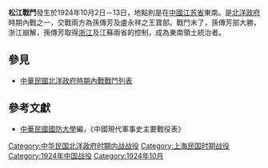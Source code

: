 {{vfd|那好吧|date=2022/06/27}}
{{Infobox Military Conflict|
campaign=|
image=|
caption=|
conflict=松江戰鬥|
date=1924年10月2日－13日|
place={{ROC|江苏省}}東南方|
result=浙軍潰敗，浙軍陳樂山、楊化昭避戰，浙總督盧永祥下野，浙軍重要成員何豐林及臧致平赴日本，孫傳芳取得中國東南多省領土|
combatant1=孫傳芳部|
combatant2=盧永祥之王寶部| 
commander1=[[孫傳芳|孫傳芳]]|
commander2=[[盧永祥|盧永祥]]、[[王寶|王寶]]、[[何豐林|何豐林]] |
strength1=|
strength2=|
casualties1=|
casualties2=|
}}
'''松江戰鬥'''發生於1924年10月2日－13日，地點則是在[[中國|中國]][[江蘇省_(中華民國)|江苏省]]東南。是[[北洋政府|北洋政府]]時期內戰之一，交戰兩方為孫傳芳及盧永祥之王寶部。戰鬥末了，孫傳芳部大勝，浙江崩解，孫傳芳取得[[浙江|浙江]]及江蘇兩省的控制，成為東南領土統治者。

==參見==
*[[中華民國北洋政府時期內戰戰鬥列表|中華民國北洋政府時期內戰戰鬥列表]]
==參考文獻==
*[[中華民國|中華民國]][[國防大學_(臺灣)|國防大學]]編，《中國現代軍事史主要戰役表》

[[Category:中华民国北洋政府时期内战战役|Category:中华民国北洋政府时期内战战役]]
[[Category:上海民国时期战役|Category:上海民国时期战役]]
[[Category:1924年中国战役|Category:1924年中国战役]]
[[Category:1924年10月|Category:1924年10月]]